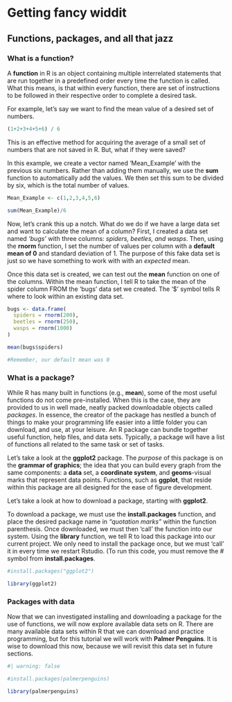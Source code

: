 # Getting fancy widdit 
## Functions, packages, and all that jazz
### What is a function?{.unnumbered}
A **function** in R is an object containing multiple interrelated statements that are run together in a predefined order every time the function is called.
What this means, is that within every function, there are set of instructions to be followed in their respective order to complete a desired task. 


For example, let's say we want to find the mean value of a desired set of numbers. 

```r
(1+2+3+4+5+6) / 6

```
This is an effective method for acquiring the average of a small set of numbers that are not saved in R. But, what if they were saved? 

In this example, we create a vector named 'Mean_Example' with the previous six numbers.
Rather than adding them manually, we use the **sum** function to automatically add the values. 
We then set this sum to be divided by six, which is the total number of values. 

```r
Mean_Example <- c(1,2,3,4,5,6)

sum(Mean_Example)/6

```


Now, let's crank this up a notch. What do we do if we have a large data set and want to calculate the mean of a column? 
First, I created a data set named *'bugs'* with three columns: *spiders, beetles, and wasps*. Then, using the **rnorm** function, I set the number of values per column with a **default mean of 0** and standard deviation of 1. The purpose of this fake data set is just so we have something to work with with an *expected* mean. 

Once this data set is created, we can test out the **mean** function on one of the columns. Within the mean function, I tell R to take the mean of the spider column FROM the 'bugs' data set we created. The '$' symbol tells R where to look within an existing data set. 

```r
bugs <- data.frame(
  spiders = rnorm(200),
  beetles = rnorm(250),
  wasps = rnorm(1000)
)

mean(bugs$spiders)

#Remember, our default mean was 0
```

      
### What is a package?{.unnumbered}
While R has many built in functions (e.g., **mean**), some of the most useful functions do not come pre-installed. 
When this is the case, they are provided to us in well made, neatly packed downloadable objects called *packages*.
In essence, the creator of the package has nestled a bunch of things to make your programming life easier into a little folder you can download, and use, at your leisure.
An R package can bundle together useful function, help files, and data sets. 
Typically, a package will have a list of functions all related to the same task or set of tasks. 

Let's take a look at the **ggplot2** package. 
The *purpose* of this package is on the **grammar of graphics**; the idea that you can build every graph from the same components: a **data** set, a **coordinate system**, and **geoms**-visual marks that represent data points. 
Functions, such as **ggplot**, that reside within this package are all designed for the ease of figure development. 

Let's take a look at how to download a package, starting with **ggplot2**.

To download a package, we must use the **install.packages** function, and place the desired package name in *"quotation marks"* within the function parenthesis. 
Once downloaded, we must then 'call' the function into our system. 
Using the **library** function, we tell R to load this package into our current project. 
We only need to install the package once, but we must 'call' it in every time we restart Rstudio. (To run this code, you must remove the # symbol from **install.packages**.

```r
#install.packages("ggplot2")

library(ggplot2)
```
  
### Packages with data {.unnumbered}
Now that we can investigated installing and downloading a package for the use of functions, we will now explore available data sets on R. 
There are many available data sets within R that we can download and practice programming, but for this tutorial we will work with **Palmer Penguins**. 
It is wise to download this now, because we will revisit this data set in future sections. 

```r
#| warning: false

#install.packages(palmerpenguins)

library(palmerpenguins)
```

